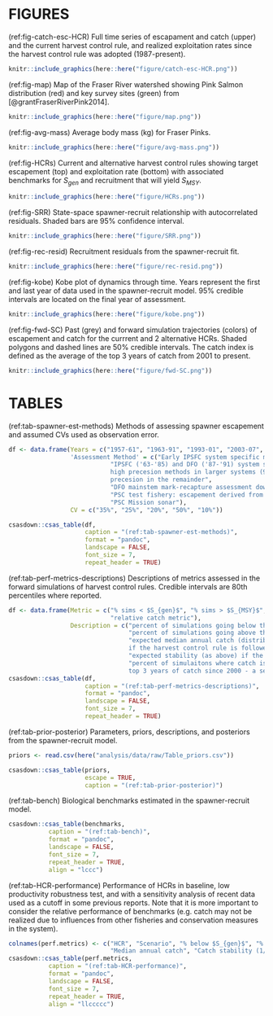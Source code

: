 # FIGURES  

(ref:fig-catch-esc-HCR) Full time series of escapament and catch (upper) and the current harvest control rule, and realized exploitation rates since the harvest control rule was adopted (1987-present).  
```r
knitr::include_graphics(here::here("figure/catch-esc-HCR.png"))
```

(ref:fig-map) Map of the Fraser River watershed showing Pink Salmon distribution (red) and key survey sites (green) from [@grantFraserRiverPink2014].  
```r
knitr::include_graphics(here::here("figure/map.png"))
```

(ref:fig-avg-mass) Average body mass (kg) for Fraser Pinks.  
```r
knitr::include_graphics(here::here("figure/avg-mass.png"))
```

(ref:fig-HCRs) Current and alternative harvest control rules showing target escapement (top) and exploitation rate (bottom) with associated benchmarks for $S_{gen}$ and recruitment that will yield $S_{MSY}$.  
```r
knitr::include_graphics(here::here("figure/HCRs.png"))
```

(ref:fig-SRR) State-space spawner-recruit relationship with autocorrelated residuals. Shaded bars are 95% confidence interval.   
```r
knitr::include_graphics(here::here("figure/SRR.png"))
```

(ref:fig-rec-resid) Recruitment residuals from the spawner-recruit fit.   
```r
knitr::include_graphics(here::here("figure/rec-resid.png"))
```

(ref:fig-kobe) Kobe plot of dynamics through time. Years represent the first and last year of data used in the spawner-recruit model. 95% credible intervals are located on the final year of assessment.  
```r
knitr::include_graphics(here::here("figure/kobe.png"))
```

(ref:fig-fwd-SC) Past (grey) and forward simulation trajectories (colors) of escapement and catch for the currrent and 2 alternative HCRs. Shaded polygons and dashed lines are 50% credible intervals. The catch index is defined as the average of the top 3 years of catch from 2001 to present.   
```r
knitr::include_graphics(here::here("figure/fwd-SC.png"))
```

\clearpage

# TABLES  

(ref:tab-spawner-est-methods) Methods of assessing spawner escapement and assumed CVs used as observation error. 
```r
df <- data.frame(Years = c("1957-61", "1963-91", "1993-01", "2003-07", "2009-present"), 
                 'Assessment Method' = c("Early IPSFC system specific mark-recapture: low tagging effort", 
                            "IPSFC ('63-'85) and DFO ('87-'91) system specific mark-recapture: 
                            high precesion methods in larger systems (90% of stock) and lower 
                            precesion in the remainder", 
                            "DFO mainstem mark-recapture assessment downstream of major spawning grounds", 
                            "PSC test fishery: escapement derived from seine boats in marine and catch data", 
                            "PSC Mission sonar"), 
                 CV = c("35%", "25%", "20%", "50%", "10%"))

csasdown::csas_table(df,
                     caption = "(ref:tab-spawner-est-methods)",
                     format = "pandoc",
                     landscape = FALSE,
                     font_size = 7,
                     repeat_header = TRUE)
```

(ref:tab-perf-metrics-descriptions) Descriptions of metrics assessed in the forward simulations of harvest control rules. Credible intervals are 80th percentiles where reported.
```r
df <- data.frame(Metric = c("% sims < $S_{gen}$", "% sims > $S_{MSY}$", "median annual catch", "catch stability (1/CV)", 
                            "relative catch metric"), 
                 Description = c("percent of simulations going below that simulations relative lower benchmark",
                                 "percent of simulations going above that simulations relative upper benchmark",
                                 "expected median annual catch (distribution of medians across years) 
                                 if the harvest control rule is followed",
                                 "expected stability (as above) if the harvest control rule is followed",
                                 "percent of simulaitons where catch is greater than the average of the 
                                 top 3 years of catch since 2000 - a semi-arbitray indicator of a 'good year'"))
csasdown::csas_table(df,
                     caption = "(ref:tab-perf-metrics-descriptions)",
                     format = "pandoc",
                     landscape = FALSE,
                     font_size = 7,
                     repeat_header = TRUE)
```

(ref:tab-prior-posterior) Parameters, priors, descriptions, and posteriors from the spawner-recruit model.
```r
priors <- read.csv(here("analysis/data/raw/Table_priors.csv"))

csasdown::csas_table(priors,
                     escape = TRUE, 
                     caption = "(ref:tab-prior-posterior)")
```

(ref:tab-bench) Biological benchmarks estimated in the spawner-recruit model.
```r
csasdown::csas_table(benchmarks,
           caption = "(ref:tab-bench)",
           format = "pandoc",
           landscape = FALSE,
           font_size = 7,
           repeat_header = TRUE, 
           align = "lccc")
```

(ref:tab-HCR-performance) Performance of HCRs in baseline, low productivity robustness test, and with a sensitivity analysis of recent data used as a cutoff in some previous reports. Note that it is more important to consider the relative performance of benchmarks (e.g. catch may not be realized due to influences from other fisheries and conservation measures in the system).  
```r
colnames(perf.metrics) <- c("HCR", "Scenario", "% below $S_{gen}$", "% above $S_{MSY}$", 
                            "Median annual catch", "Catch stability (1/CV)", "catch index")
csasdown::csas_table(perf.metrics,
           caption = "(ref:tab-HCR-performance)",
           format = "pandoc",
           landscape = FALSE,
           font_size = 7,
           repeat_header = TRUE, 
           align = "llccccc")
```


